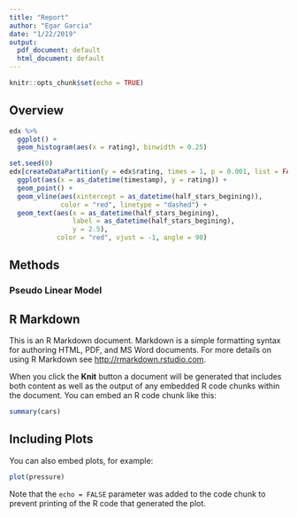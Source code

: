 ```yaml
---
title: "Report"
author: "Egar Garcia"
date: "1/22/2019"
output:
  pdf_document: default
  html_document: default
---
```


```r
knitr::opts_chunk$set(echo = TRUE)
```

## Overview

```r
edx %>%
  ggplot() +
  geom_histogram(aes(x = rating), binwidth = 0.25)
```


```r
set.seed(0)
edx[createDataPartition(y = edx$rating, times = 1, p = 0.001, list = FALSE),] %>%
  ggplot(aes(x = as_datetime(timestamp), y = rating)) +
  geom_point() +
  geom_vline(aes(xintercept = as_datetime(half_stars_begining)),
             color = "red", linetype = "dashed") +
  geom_text(aes(x = as_datetime(half_stars_begining),
                label = as_datetime(half_stars_begining),
                y = 2.5),
            color = "red", vjust = -1, angle = 90)
```

## Methods

### Pseudo Linear Model

## R Markdown

This is an R Markdown document. Markdown is a simple formatting syntax for authoring HTML, PDF, and MS Word documents. For more details on using R Markdown see <http://rmarkdown.rstudio.com>.

When you click the **Knit** button a document will be generated that includes both content as well as the output of any embedded R code chunks within the document. You can embed an R code chunk like this:

```r
summary(cars)
```

## Including Plots

You can also embed plots, for example:

```r
plot(pressure)
```

Note that the `echo = FALSE` parameter was added to the code chunk to prevent printing of the R code that generated the plot.

